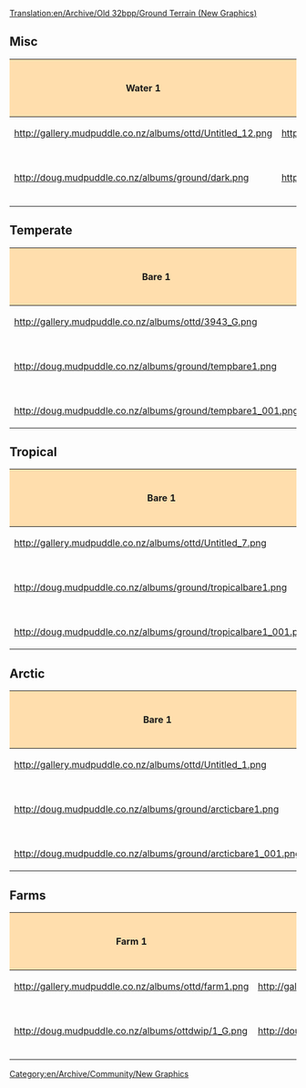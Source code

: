 [[Translation:en/Archive/Old 32bpp/Ground Terrain (New Graphics)]]
[[Category:en/Archive/Community/New Graphics]]
== Misc ==
{| border=2
!style="background:#ffdead;" |Water 1
!style="background:#ffdead;" |Water 2
!style="background:#ffdead;" |Bare
!style="background:#ffdead;" |Concrete
!style="background:#ffdead;" |Stone
!style="background:#ffdead;" |Remodeled by
!style="background:#ffdead;" |Source File
!style="background:#ffdead;" |Game Graphics
!style="background:#ffdead;" |Date Last Updated
|-
|http://gallery.mudpuddle.co.nz/albums/ottd/Untitled_12.png
|http://gallery.mudpuddle.co.nz/albums/ottd/4061_G.png
|http://gallery.mudpuddle.co.nz/albums/ottd/3924_G.png
|http://gallery.mudpuddle.co.nz/albums/ottd/1420_G.png
|http://gallery.mudpuddle.co.nz/albums/ottd/4042_G.png
|N/A
|N/A
|N/A
|
|-
|http://doug.mudpuddle.co.nz/albums/ground/dark.png
|http://doug.mudpuddle.co.nz/albums/ground/light.png
|http://doug.mudpuddle.co.nz/albums/ground/dirt.png
|http://doug.mudpuddle.co.nz/albums/ground/concrete.png
|
|Doug Ollivier (Alltaken)
|
|
|9/7/05
|}

== Temperate ==
{| border=2
!style="background:#ffdead;" |Bare 1
!style="background:#ffdead;" |Bare 2
!style="background:#ffdead;" |Temperate
!style="background:#ffdead;" |Bumpy
!style="background:#ffdead;" |Rocks
!style="background:#ffdead;" |Shore
!style="background:#ffdead;" |Remodeled by
!style="background:#ffdead;" |Source File
!style="background:#ffdead;" |Game Graphics
!style="background:#ffdead;" |Date Last Updated
|-
|http://gallery.mudpuddle.co.nz/albums/ottd/3943_G.png
|http://gallery.mudpuddle.co.nz/albums/ottd/3962_G.png
|http://gallery.mudpuddle.co.nz/albums/ottd/3981_G.png
|http://gallery.mudpuddle.co.nz/albums/ottd/4000_G.png
|http://gallery.mudpuddle.co.nz/albums/ottd/4023_G.png
|http://gallery.mudpuddle.co.nz/albums/ottd/4065_G.png
|N/A
|N/A
|N/A
|
|-
|http://doug.mudpuddle.co.nz/albums/ground/tempbare1.png
|http://doug.mudpuddle.co.nz/albums/ground/tempbare2.png
|http://doug.mudpuddle.co.nz/albums/ground/temperateground.png
|http://doug.mudpuddle.co.nz/albums/ground/tempbump.png
|
|http://doug.mudpuddle.co.nz/albums/ground/temperateshore_copy.png
|Doug Ollivier (Alltaken)
|coming soon
|
|9/7/05
|-
|http://doug.mudpuddle.co.nz/albums/ground/tempbare1_001.png
|http://doug.mudpuddle.co.nz/albums/ground/tempbare2_001.png
|
|
|
|
|
|
|
|
|}

== Tropical ==
{| border=2
!style="background:#ffdead;" |Bare 1
!style="background:#ffdead;" |Bare 2
!style="background:#ffdead;" |Tropical
!style="background:#ffdead;" |Bumpy
!style="background:#ffdead;" |Desert 1
!style="background:#ffdead;" |Desert 2
!style="background:#ffdead;" |desertbump
!style="background:#ffdead;" |Rocks
!style="background:#ffdead;" |Shore
!style="background:#ffdead;" |Remodeled by
!style="background:#ffdead;" |Source File
!style="background:#ffdead;" |Game Graphics
!style="background:#ffdead;" |Date Last Updated
|-
|http://gallery.mudpuddle.co.nz/albums/ottd/Untitled_7.png
|http://gallery.mudpuddle.co.nz/albums/ottd/Untitled_8.png
|http://gallery.mudpuddle.co.nz/albums/ottd/Untitled_9.png
|http://gallery.mudpuddle.co.nz/albums/ottd/Untitled_10.png
|http://gallery.mudpuddle.co.nz/albums/ottd/Untitled_13.png
|http://gallery.mudpuddle.co.nz/albums/ottd/Untitled_14.png
|
|http://gallery.mudpuddle.co.nz/albums/ottd/Untitled_11.png
|http://gallery.mudpuddle.co.nz/albums/ottd/Untitled_16_001.png
|N/A
|N/A
|N/A
|
|-
|http://doug.mudpuddle.co.nz/albums/ground/tropicalbare1.png
|http://doug.mudpuddle.co.nz/albums/ground/tropicalbare2.png
|http://doug.mudpuddle.co.nz/albums/ground/tropicalground.png
|http://doug.mudpuddle.co.nz/albums/ground/tropicalbump.png
|http://doug.mudpuddle.co.nz/albums/ground/desert2.png
|http://doug.mudpuddle.co.nz/albums/ground/desert.png
|http://doug.mudpuddle.co.nz/albums/ground/desertbump.png
|
|http://doug.mudpuddle.co.nz/albums/ground/tropicalshore.png
|Doug Ollivier (Alltaken)
|
|
|9/7/05
|-
|http://doug.mudpuddle.co.nz/albums/ground/tropicalbare1_001.png
|http://doug.mudpuddle.co.nz/albums/ground/tropicalbare2_001.png
|
|
|http://doug.mudpuddle.co.nz/albums/ground/desert2_001.png
|
|
|
|
|
|
|
|9/7/05
|}

== Arctic ==
{| border=2
!style="background:#ffdead;" |Bare 1
!style="background:#ffdead;" |Bare 2
!style="background:#ffdead;" |Arctic
!style="background:#ffdead;" |Bumpy
!style="background:#ffdead;" |Snow 1
!style="background:#ffdead;" |Snow 2
!style="background:#ffdead;" |Snow 3
!style="background:#ffdead;" |Snow 4
!style="background:#ffdead;" |Rocks
!style="background:#ffdead;" |Shore
!style="background:#ffdead;" |Remodeled by
!style="background:#ffdead;" |Source File
!style="background:#ffdead;" |Game Graphics
!style="background:#ffdead;" |Date Last Updated
|-
|http://gallery.mudpuddle.co.nz/albums/ottd/Untitled_1.png
|http://gallery.mudpuddle.co.nz/albums/ottd/Untitled_2.png
|http://gallery.mudpuddle.co.nz/albums/ottd/Untitled_3.png
|http://gallery.mudpuddle.co.nz/albums/ottd/Untitled_4.png
|http://gallery.mudpuddle.co.nz/albums/ottd/4493_G.png
|http://gallery.mudpuddle.co.nz/albums/ottd/4512_G.png
|http://gallery.mudpuddle.co.nz/albums/ottd/4531_G.png
|http://gallery.mudpuddle.co.nz/albums/ottd/4550_G.png
|http://gallery.mudpuddle.co.nz/albums/ottd/Untitled_5.png
|http://gallery.mudpuddle.co.nz/albums/ottd/Untitled_16.png
|N/A
|N/A
|N/A
|
|-
|http://doug.mudpuddle.co.nz/albums/ground/arcticbare1.png
|http://doug.mudpuddle.co.nz/albums/ground/arcticbare2.png
|http://doug.mudpuddle.co.nz/albums/ground/arcticground.png
|http://doug.mudpuddle.co.nz/albums/ground/arcticbump.png
|http://doug.mudpuddle.co.nz/albums/ground/snow1.png
|http://doug.mudpuddle.co.nz/albums/ground/snow2.png
|http://doug.mudpuddle.co.nz/albums/ground/snow3.png
|http://doug.mudpuddle.co.nz/albums/ground/snow.png
|
|http://doug.mudpuddle.co.nz/albums/ground/arcticshore.png
|Doug Ollivier (Alltaken)
|
|
|9/7/05
|-
|http://doug.mudpuddle.co.nz/albums/ground/arcticbare1_001.png
|http://doug.mudpuddle.co.nz/albums/ground/arcticbare2_001.png
|
|
|http://doug.mudpuddle.co.nz/albums/ground/snow1_001.png
|http://doug.mudpuddle.co.nz/albums/ground/snow2_001.png
|http://doug.mudpuddle.co.nz/albums/ground/snow3_001.png
|
|
|
|
|
|
|
|}

== Farms ==
{| border=2
!style="background:#ffdead;" |Farm 1
!style="background:#ffdead;" |Farm 2
!style="background:#ffdead;" |Farm 3
!style="background:#ffdead;" |Farm 4
!style="background:#ffdead;" |Farm 5
!style="background:#ffdead;" |Farm 6
!style="background:#ffdead;" |Farm 7
!style="background:#ffdead;" |Farm 8
!style="background:#ffdead;" |Farm 9
!style="background:#ffdead;" |Remodeled by
!style="background:#ffdead;" |Source File
!style="background:#ffdead;" |Game Graphics
!style="background:#ffdead;" |Date Last Updated
|-
|http://gallery.mudpuddle.co.nz/albums/ottd/farm1.png
|http://gallery.mudpuddle.co.nz/albums/ottd/farm2.png
|http://gallery.mudpuddle.co.nz/albums/ottd/farm3.png
|http://gallery.mudpuddle.co.nz/albums/ottd/farm4.png
|http://gallery.mudpuddle.co.nz/albums/ottd/farm5.png
|http://gallery.mudpuddle.co.nz/albums/ottd/farm6.png
|http://gallery.mudpuddle.co.nz/albums/ottd/farm7.png
|http://gallery.mudpuddle.co.nz/albums/ottd/farm8.png
|http://gallery.mudpuddle.co.nz/albums/ottd/farm9.png
|N/A
|N/A
|N/A
|
|-
|http://doug.mudpuddle.co.nz/albums/ottdwip/1_G.png
|http://doug.mudpuddle.co.nz/albums/ottdwip/2_G.png
|http://doug.mudpuddle.co.nz/albums/ottdwip/3_G.png
|http://doug.mudpuddle.co.nz/albums/ottdwip/4_G.png
|http://doug.mudpuddle.co.nz/albums/ottdwip/5_G.png
|http://doug.mudpuddle.co.nz/albums/ottdwip/6_G.png
|http://doug.mudpuddle.co.nz/albums/ottdwip/7_G.png
|http://doug.mudpuddle.co.nz/albums/ottdwip/8_G.png
|http://doug.mudpuddle.co.nz/albums/ottdwip/9_G.png
|Doug Ollivier (Alltaken)
|coming
|
|3/07/05
|}